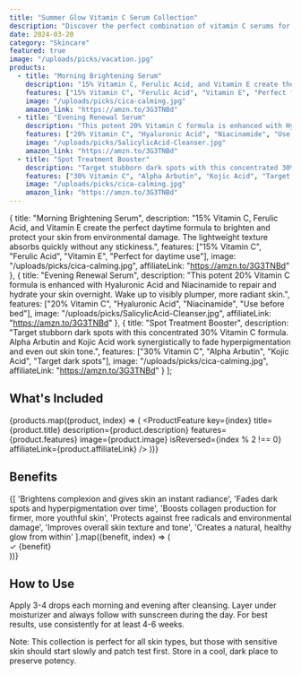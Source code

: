 ```yaml
---
title: "Summer Glow Vitamin C Serum Collection"
description: "Discover the perfect combination of vitamin C serums for that enviable summer glow. These carefully selected products will brighten, protect, and transform your skin."
date: 2024-03-20
category: "Skincare"
featured: true
image: "/uploads/picks/vacation.jpg"
products:
  - title: "Morning Brightening Serum"
    description: "15% Vitamin C, Ferulic Acid, and Vitamin E create the perfect daytime formula to brighten and protect your skin from environmental damage. The lightweight texture absorbs quickly without any stickiness."
    features: ["15% Vitamin C", "Ferulic Acid", "Vitamin E", "Perfect for daytime use"]
    image: "/uploads/picks/cica-calming.jpg"
    amazon_link: "https://amzn.to/3G3TNBd"
  - title: "Evening Renewal Serum"
    description: "This potent 20% Vitamin C formula is enhanced with Hyaluronic Acid and Niacinamide to repair and hydrate your skin overnight. Wake up to visibly plumper, more radiant skin."
    features: ["20% Vitamin C", "Hyaluronic Acid", "Niacinamide", "Use before bed"]
    image: "/uploads/picks/SalicylicAcid-Cleanser.jpg"
    amazon_link: "https://amzn.to/3G3TNBd"
  - title: "Spot Treatment Booster"
    description: "Target stubborn dark spots with this concentrated 30% Vitamin C formula. Alpha Arbutin and Kojic Acid work synergistically to fade hyperpigmentation and even out skin tone."
    features: ["30% Vitamin C", "Alpha Arbutin", "Kojic Acid", "Target dark spots"]
    image: "/uploads/picks/cica-calming.jpg"
    amazon_link: "https://amzn.to/3G3TNBd"
---
```


  {
    title: "Morning Brightening Serum",
    description: "15% Vitamin C, Ferulic Acid, and Vitamin E create the perfect daytime formula to brighten and protect your skin from environmental damage. The lightweight texture absorbs quickly without any stickiness.",
    features: ["15% Vitamin C", "Ferulic Acid", "Vitamin E", "Perfect for daytime use"],
    image: "/uploads/picks/cica-calming.jpg",
    affiliateLink: "https://amzn.to/3G3TNBd"
  },
  {
    title: "Evening Renewal Serum",
    description: "This potent 20% Vitamin C formula is enhanced with Hyaluronic Acid and Niacinamide to repair and hydrate your skin overnight. Wake up to visibly plumper, more radiant skin.",
    features: ["20% Vitamin C", "Hyaluronic Acid", "Niacinamide", "Use before bed"],
    image: "/uploads/picks/SalicylicAcid-Cleanser.jpg",
    affiliateLink: "https://amzn.to/3G3TNBd"
  },
  {
    title: "Spot Treatment Booster",
    description: "Target stubborn dark spots with this concentrated 30% Vitamin C formula. Alpha Arbutin and Kojic Acid work synergistically to fade hyperpigmentation and even out skin tone.",
    features: ["30% Vitamin C", "Alpha Arbutin", "Kojic Acid", "Target dark spots"],
    image: "/uploads/picks/cica-calming.jpg",
    affiliateLink: "https://amzn.to/3G3TNBd"
  }
];

## What's Included

{products.map((product, index) => (
  <ProductFeature 
    key={index}
    title={product.title}
    description={product.description}
    features={product.features}
    image={product.image}
    isReversed={index % 2 !== 0}
    affiliateLink={product.affiliateLink}
  />
))}

## Benefits

<div className="grid grid-cols-1 md:grid-cols-2 lg:grid-cols-3 gap-6">
  {[
    'Brightens complexion and gives skin an instant radiance',
    'Fades dark spots and hyperpigmentation over time',
    'Boosts collagen production for firmer, more youthful skin',
    'Protects against free radicals and environmental damage',
    'Improves overall skin texture and tone',
    'Creates a natural, healthy glow from within'
  ].map((benefit, index) => (
    <div key={index} className="bg-white p-6 rounded-lg shadow-sm">
      <div className="flex items-start">
        <span className="text-espresso mr-3 text-xl">✓</span>
        <span className="text-bronze">{benefit}</span>
      </div>
    </div>
  ))}
</div>

## How to Use

Apply 3-4 drops each morning and evening after cleansing. Layer under moisturizer and always follow with sunscreen during the day. For best results, use consistently for at least 4-6 weeks.

<div className="bg-espresso/10 p-6 rounded-lg mt-4 text-center">
  <p className="text-espresso italic">Note: This collection is perfect for all skin types, but those with sensitive skin should start slowly and patch test first. Store in a cool, dark place to preserve potency.</p>
</div> 